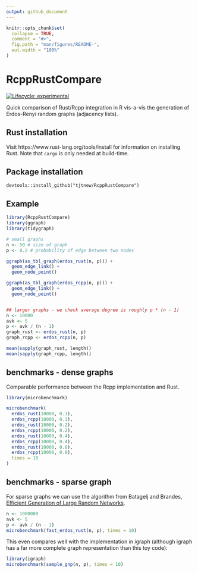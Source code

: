 ```yaml
---
output: github_document
---
```


<!-- README.md is generated from README.Rmd. Please edit that file -->

```r
knitr::opts_chunk$set(
  collapse = TRUE,
  comment = "#>",
  fig.path = "man/figures/README-",
  out.width = "100%"
)
```

# RcppRustCompare

<!-- badges: start -->
[![Lifecycle: experimental](https://img.shields.io/badge/lifecycle-experimental-orange.svg)](https://www.tidyverse.org/lifecycle/#experimental)
<!-- badges: end -->

Quick comparison of Rust/Rcpp integration in R vis-a-vis the generation of 
Erdos-Renyi random graphs (adjacency lists).

## Rust installation
Visit https://www.rust-lang.org/tools/install for information on installing 
Rust.  Note that `cargo` is only needed at build-time.

## Package installation
`devtools::install_github("tjtnew/RcppRustCompare")`

## Example
```r
library(RcppRustCompare)
library(ggraph)
library(tidygraph)

# small graphs
n <- 50 # size of graph
p <- 0.2 # probability of edge between two nodes

ggraph(as_tbl_graph(erdos_rust(n, p))) +
  geom_edge_link() +
  geom_node_point()

ggraph(as_tbl_graph(erdos_rcpp(n, p))) +
  geom_edge_link() +
  geom_node_point()


## larger graphs - we check average degree is roughly p * (n - 1)
n <- 10000
avk <- 5
p <- avk / (n - 1)
graph_rust <- erdos_rust(n, p)
graph_rcpp <- erdos_rcpp(n, p)

mean(sapply(graph_rust, length))
mean(sapply(graph_rcpp, length))
```

## benchmarks - dense graphs
Comparable performance between the Rcpp implementation and Rust.
```r
library(microbenchmark)

microbenchmark(
  erdos_rust(10000, 0.1),
  erdos_rcpp(10000, 0.1),
  erdos_rust(10000, 0.2),
  erdos_rcpp(10000, 0.2),
  erdos_rust(10000, 0.4),
  erdos_rcpp(10000, 0.4),
  erdos_rust(10000, 0.8),
  erdos_rcpp(10000, 0.8),
  times = 10
)
```

## benchmarks - sparse graph
For sparse graphs we can use the algorithm from Batagelj and Brandes, 
[Efficient Generation of Large Random Networks](https://journals.aps.org/pre/abstract/10.1103/PhysRevE.71.036113).

```r
n <- 1000000
avk <- 5
p <- avk / (n - 1)
microbenchmark(fast_erdos_rust(n, p), times = 10)
```

This even compares well with the implementation in igraph (although igraph
has a far more complete graph representation than this toy code):

```r
library(igraph)
microbenchmark(sample_gnp(n, p), times = 10)
```

